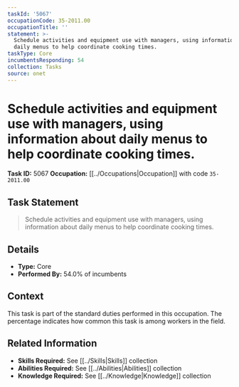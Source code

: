```yaml
---
taskId: '5067'
occupationCode: 35-2011.00
occupationTitle: ''
statement: >-
  Schedule activities and equipment use with managers, using information about
  daily menus to help coordinate cooking times.
taskType: Core
incumbentsResponding: 54
collection: Tasks
source: onet
---
```

# Schedule activities and equipment use with managers, using information about daily menus to help coordinate cooking times.

**Task ID:** 5067
**Occupation:** [[../Occupations|Occupation]] with code `35-2011.00`

## Task Statement

> Schedule activities and equipment use with managers, using information about daily menus to help coordinate cooking times.

## Details

- **Type:** Core
- **Performed By:** 54.0% of incumbents

## Context

This task is part of the standard duties performed in this occupation. The percentage indicates how common this task is among workers in the field.

## Related Information

- **Skills Required:** See [[../Skills|Skills]] collection
- **Abilities Required:** See [[../Abilities|Abilities]] collection
- **Knowledge Required:** See [[../Knowledge|Knowledge]] collection
